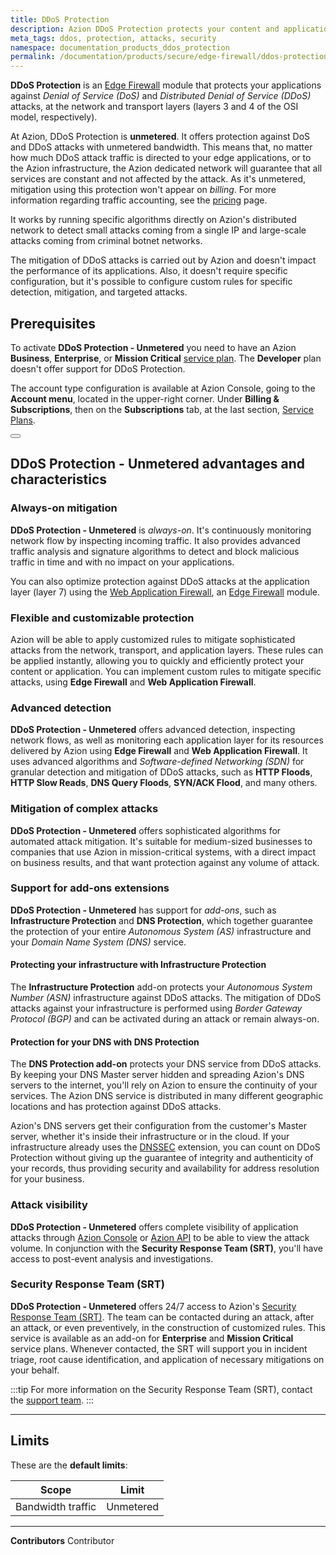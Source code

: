 ```yaml
---
title: DDoS Protection
description: Azion DDoS Protection protects your content and applications from Distributed Denial of Service (DDoS) attacks.
meta_tags: ddos, protection, attacks, security
namespace: documentation_products_ddos_protection
permalink: /documentation/products/secure/edge-firewall/ddos-protection/
---
```



**DDoS Protection** is an [Edge Firewall](/en/documentation/edge-firewall/) module that protects your applications against *Denial of Service (DoS)* and *Distributed Denial of Service (DDoS)* attacks, at the network and transport layers (layers 3 and 4 of the OSI model, respectively). 

At Azion, DDoS Protection is **unmetered**. It offers protection against DoS and DDoS attacks with unmetered bandwidth. This means that, no matter how much DDoS attack traffic is directed to your edge applications, or to the Azion infrastructure, the Azion dedicated network will guarantee that all services are constant and not affected by the attack. As it's unmetered, mitigation using this protection won't appear on *billing*. For more information regarding traffic accounting, see the [pricing](https://www.azion.com/en/pricing/) page.

It works by running specific algorithms directly on Azion's distributed network to detect small attacks coming from a single IP and large-scale attacks coming from criminal botnet networks. 

The mitigation of DDoS attacks is carried out by Azion and doesn't impact the performance of its applications. Also, it doesn't require specific configuration, but it's possible to configure custom rules for specific detection, mitigation, and targeted attacks.

## Prerequisites

To activate **DDoS Protection - Unmetered** you need to have an Azion **Business**, **Enterprise**, or **Mission Critical** [service plan](/en/documentation/services/service-plans/). The **Developer** plan doesn't offer support for DDoS Protection.

The account type configuration is available at Azion Console, going to the **Account menu**, located in the upper-right corner. Under **Billing & Subscriptions**, then on the **Subscriptions** tab, at the last section, [Service Plans](https://console.azion.com/billing-subscriptions/subscriptions).

<Button href="/en/pricing/" text="Learn more about Pricing and Service Plans" variant="secondary"> 
</Button>

## DDoS Protection - Unmetered advantages and characteristics

### Always-on mitigation

**DDoS Protection - Unmetered** is *always-on*. It's continuously monitoring network flow by inspecting incoming traffic. It also provides advanced traffic analysis and signature algorithms to detect and block malicious traffic in time and with no impact on your applications.

You can also optimize protection against DDoS attacks at the application layer (layer 7) using the [Web Application Firewall](/en/documentation/products/secure/edge-firewall/web-application-firewall/), an [Edge Firewall](/en/documentation/products/secure/edge-firewall/) module.

### Flexible and customizable protection

Azion will be able to apply customized rules to mitigate sophisticated attacks from the network, transport, and application layers. These rules can be applied instantly, allowing you to quickly and efficiently protect your content or application. You can implement custom rules to mitigate specific attacks, using **Edge Firewall** and **Web Application Firewall**.

### Advanced detection

**DDoS Protection - Unmetered** offers advanced detection, inspecting network flows, as well as monitoring each application layer for its resources delivered by Azion using **Edge Firewall** and **Web Application Firewall**. It uses advanced algorithms and *Software-defined Networking (SDN)* for granular detection and mitigation of DDoS attacks, such as **HTTP Floods**, **HTTP Slow Reads**, **DNS Query Floods**, **SYN/ACK Flood**, and many others.

### Mitigation of complex attacks

**DDoS Protection - Unmetered** offers sophisticated algorithms for automated attack mitigation. It's suitable for medium-sized businesses to companies that use Azion in mission-critical systems, with a direct impact on business results, and that want protection against any volume of attack.

### Support for add-ons extensions

**DDoS Protection - Unmetered** has support for *add-ons*, such as **Infrastructure Protection** and **DNS Protection**, which together guarantee the protection of your entire *Autonomous System (AS)* infrastructure and your *Domain Name System (DNS)* service.

#### Protecting your infrastructure with Infrastructure Protection

The **Infrastructure Protection** add-on protects your *Autonomous System Number (ASN)* infrastructure against DDoS attacks. The mitigation of DDoS attacks against your infrastructure is performed using *Border Gateway Protocol (BGP)* and can be activated during an attack or remain always-on.

#### Protection for your DNS with DNS Protection

The **DNS Protection add-on** protects your DNS service from DDoS attacks. By keeping your DNS Master server hidden and spreading Azion's DNS servers to the internet, you'll rely on Azion to ensure the continuity of your services. The Azion DNS service is distributed in many different geographic locations and has protection against DDoS attacks.

Azion's DNS servers get their configuration from the customer's Master server, whether it's inside their infrastructure or in the cloud. If your infrastructure already uses the [DNSSEC](/en/documentation/products/secure/intelligent-dns/dnssec-compatibility/) extension, you can count on DDoS Protection without giving up the guarantee of integrity and authenticity of your records, thus providing security and availability for address resolution for your business.

### Attack visibility

**DDoS Protection - Unmetered** offers complete visibility of application attacks through [Azion Console](https://console.azion.com) or [Azion API](https://api.azion.com) to be able to view the attack volume. In conjunction with the **Security Response Team (SRT)**, you'll have access to post-event analysis and investigations.

### Security Response Team (SRT)

**DDoS Protection - Unmetered** offers 24/7 access to Azion's [Security Response Team (SRT)](/en/documentation/services/security-response-team/). The team can be contacted during an attack, after an attack, or even preventively, in the construction of customized rules. This service is available as an add-on for **Enterprise** and **Mission Critical** service plans. Whenever contacted, the SRT will support you in incident triage, root cause identification, and application of necessary mitigations on your behalf.

:::tip
For more information on the Security Response Team (SRT), contact the [support team](https://www.azion.com/en/support/).
:::

---

## Limits

These are the **default limits**:

| Scope | Limit |
| ------- | ----- |
| Bandwidth traffic | Unmetered |


---


**Contributors** <ContributorList>Contributor</ContributorList>
